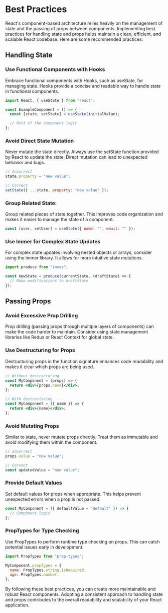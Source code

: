 
# Best Practices

React's component-based architecture relies heavily on the management of state and the passing of props between components. Implementing best practices for handling state and props helps maintain a clean, efficient, and scalable React codebase. Here are some recommended practices:

## Handling State

<Steps>

### Use Functional Components with Hooks

Embrace functional components with Hooks, such as useState, for managing state. Hooks provide a concise and readable way to handle state in functional components.

```jsx
import React, { useState } from "react";

const ExampleComponent = () => {
  const [state, setState] = useState(initialValue);

  // Rest of the component logic
};
```

### Avoid Direct State Mutation

Never mutate the state directly. Always use the setState function provided by React to update the state. Direct mutation can lead to unexpected behavior and bugs.

```jsx
// Incorrect
state.property = "new value";

// Correct
setState({ ...state, property: "new value" });
```

### Group Related State:

Group related pieces of state together. This improves code organization and makes it easier to manage the state of a component.

```jsx
const [user, setUser] = useState({ name: "", email: "" });
```

### Use Immer for Complex State Updates

For complex state updates involving nested objects or arrays, consider using the immer library. It allows for more intuitive state mutations.

```jsx
import produce from "immer";

const newState = produce(currentState, (draftState) => {
  // Make modifications to draftState
});
```

</Steps>

## Passing Props

<Steps>

### Avoid Excessive Prop Drilling

Prop drilling (passing props through multiple layers of components) can make the code harder to maintain. Consider using state management libraries like Redux or React Context for global state.

### Use Destructuring for Props

Destructuring props in the function signature enhances code readability and makes it clear which props are being used.

```jsx
// Without destructuring
const MyComponent = (props) => {
  return <div>{props.name}</div>;
};

// With destructuring
const MyComponent = ({ name }) => {
  return <div>{name}</div>;
};
```

### Avoid Mutating Props

Similar to state, never mutate props directly. Treat them as immutable and avoid modifying them within the component.

```jsx
// Incorrect
props.value = "new value";

// Correct
const updatedValue = "new value";
```

### Provide Default Values

Set default values for props when appropriate. This helps prevent unexpected errors when a prop is not passed.

```jsx
const MyComponent = ({ defaultValue = "default" }) => {
  // Component logic
};
```

### PropTypes for Type Checking

Use PropTypes to perform runtime type checking on props. This can catch potential issues early in development.

```jsx
import PropTypes from "prop-types";

MyComponent.propTypes = {
  name: PropTypes.string.isRequired,
  age: PropTypes.number,
};

```

By following these best practices, you can create more maintainable and robust React components. Adopting a consistent approach to handling state and props contributes to the overall readability and scalability of your React application.

</Steps>
